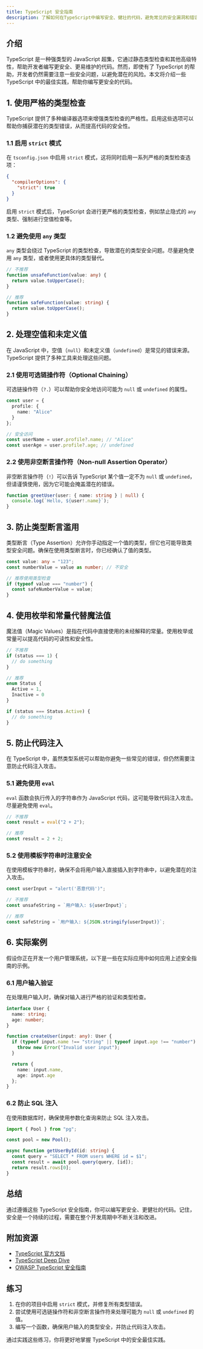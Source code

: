 ```yaml
---
title: TypeScript 安全指南
description: 了解如何在TypeScript中编写安全、健壮的代码，避免常见的安全漏洞和错误。
---
```


## 介绍

TypeScript 是一种强类型的 JavaScript 超集，它通过静态类型检查和其他高级特性，帮助开发者编写更安全、更易维护的代码。然而，即使有了 TypeScript 的帮助，开发者仍然需要注意一些安全问题，以避免潜在的风险。本文将介绍一些 TypeScript 中的最佳实践，帮助你编写更安全的代码。

## 1. 使用严格的类型检查

TypeScript 提供了多种编译器选项来增强类型检查的严格性。启用这些选项可以帮助你捕获潜在的类型错误，从而提高代码的安全性。

### 1.1 启用 `strict` 模式

在 `tsconfig.json` 中启用 `strict` 模式，这将同时启用一系列严格的类型检查选项：

```json
{
  "compilerOptions": {
    "strict": true
  }
}
```

启用 `strict` 模式后，TypeScript 会进行更严格的类型检查，例如禁止隐式的 `any` 类型、强制进行空值检查等。

### 1.2 避免使用 `any` 类型

`any` 类型会绕过 TypeScript 的类型检查，导致潜在的类型安全问题。尽量避免使用 `any` 类型，或者使用更具体的类型替代。

```typescript
// 不推荐
function unsafeFunction(value: any) {
  return value.toUpperCase();
}

// 推荐
function safeFunction(value: string) {
  return value.toUpperCase();
}
```

## 2. 处理空值和未定义值

在 JavaScript 中，空值（`null`）和未定义值（`undefined`）是常见的错误来源。TypeScript 提供了多种工具来处理这些问题。

### 2.1 使用可选链操作符（Optional Chaining）

可选链操作符（`?.`）可以帮助你安全地访问可能为 `null` 或 `undefined` 的属性。

```typescript
const user = {
  profile: {
    name: "Alice"
  }
};

// 安全访问
const userName = user.profile?.name; // "Alice"
const userAge = user.profile?.age; // undefined
```

### 2.2 使用非空断言操作符（Non-null Assertion Operator）

非空断言操作符（`!`）可以告诉 TypeScript 某个值一定不为 `null` 或 `undefined`，但请谨慎使用，因为它可能会掩盖潜在的错误。

```typescript
function greetUser(user: { name: string } | null) {
  console.log(`Hello, ${user!.name}`);
}
```

## 3. 防止类型断言滥用

类型断言（Type Assertion）允许你手动指定一个值的类型，但它也可能导致类型安全问题。确保在使用类型断言时，你已经确认了值的类型。

```typescript
const value: any = "123";
const numberValue = value as number; // 不安全

// 推荐使用类型检查
if (typeof value === "number") {
  const safeNumberValue = value;
}
```

## 4. 使用枚举和常量代替魔法值

魔法值（Magic Values）是指在代码中直接使用的未经解释的常量。使用枚举或常量可以提高代码的可读性和安全性。

```typescript
// 不推荐
if (status === 1) {
  // do something
}

// 推荐
enum Status {
  Active = 1,
  Inactive = 0
}

if (status === Status.Active) {
  // do something
}
```

## 5. 防止代码注入

在 TypeScript 中，虽然类型系统可以帮助你避免一些常见的错误，但仍然需要注意防止代码注入攻击。

### 5.1 避免使用 `eval`

`eval` 函数会执行传入的字符串作为 JavaScript 代码，这可能导致代码注入攻击。尽量避免使用 `eval`。

```typescript
// 不推荐
const result = eval("2 + 2");

// 推荐
const result = 2 + 2;
```

### 5.2 使用模板字符串时注意安全

在使用模板字符串时，确保不会将用户输入直接插入到字符串中，以避免潜在的注入攻击。

```typescript
const userInput = "alert('恶意代码')";

// 不推荐
const unsafeString = `用户输入: ${userInput}`;

// 推荐
const safeString = `用户输入: ${JSON.stringify(userInput)}`;
```

## 6. 实际案例

假设你正在开发一个用户管理系统，以下是一些在实际应用中如何应用上述安全指南的示例。

### 6.1 用户输入验证

在处理用户输入时，确保对输入进行严格的验证和类型检查。

```typescript
interface User {
  name: string;
  age: number;
}

function createUser(input: any): User {
  if (typeof input.name !== "string" || typeof input.age !== "number") {
    throw new Error("Invalid user input");
  }

  return {
    name: input.name,
    age: input.age
  };
}
```

### 6.2 防止 SQL 注入

在使用数据库时，确保使用参数化查询来防止 SQL 注入攻击。

```typescript
import { Pool } from "pg";

const pool = new Pool();

async function getUserById(id: string) {
  const query = "SELECT * FROM users WHERE id = $1";
  const result = await pool.query(query, [id]);
  return result.rows[0];
}
```

## 总结

通过遵循这些 TypeScript 安全指南，你可以编写更安全、更健壮的代码。记住，安全是一个持续的过程，需要在整个开发周期中不断关注和改进。

## 附加资源

- [TypeScript 官方文档](https://www.typescriptlang.org/docs/)
- [TypeScript Deep Dive](https://basarat.gitbook.io/typescript/)
- [OWASP TypeScript 安全指南](https://owasp.org/www-project-typescript-security-guide/)

## 练习

1. 在你的项目中启用 `strict` 模式，并修复所有类型错误。
2. 尝试使用可选链操作符和非空断言操作符来处理可能为 `null` 或 `undefined` 的值。
3. 编写一个函数，确保用户输入的类型安全，并防止代码注入攻击。

通过实践这些练习，你将更好地掌握 TypeScript 中的安全最佳实践。